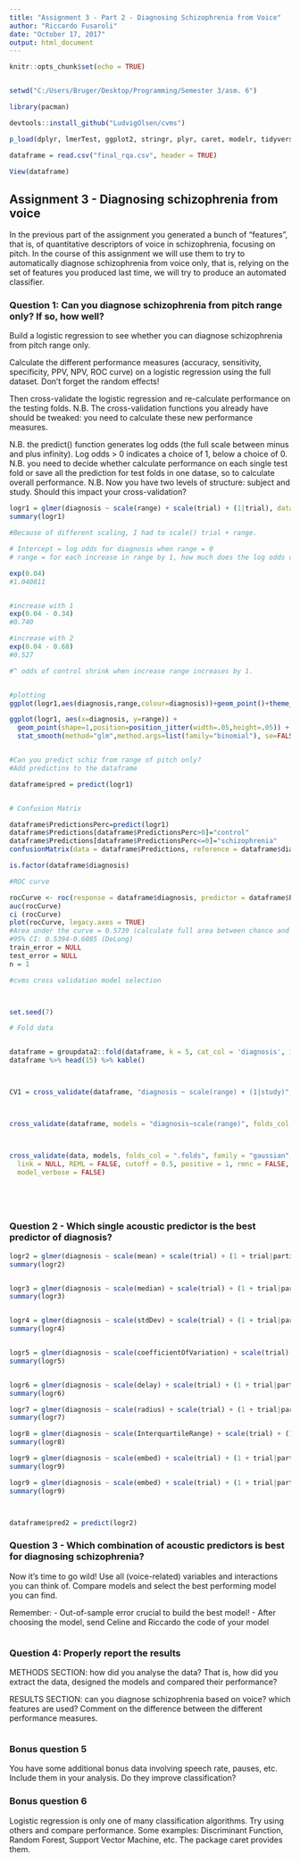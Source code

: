 ```yaml
---
title: "Assignment 3 - Part 2 - Diagnosing Schizophrenia from Voice"
author: "Riccardo Fusaroli"
date: "October 17, 2017"
output: html_document
---
```


```r
knitr::opts_chunk$set(echo = TRUE)


setwd("C:/Users/Bruger/Desktop/Programming/Semester 3/asm. 6")

library(pacman)

devtools::install_github("LudvigOlsen/cvms")

p_load(dplyr, lmerTest, ggplot2, stringr, plyr, caret, modelr, tidyverse, MASS, simr, MuMIn, cvTools, hydroGOF, lsr, pastecs, crqa, dostats, readr, stats, pROC, cvms, groupdata2)

dataframe = read.csv("final_rqa.csv", header = TRUE)

View(dataframe)

```

## Assignment 3 - Diagnosing schizophrenia from voice

In the previous part of the assignment you generated a bunch of "features", that is, of quantitative descriptors of voice in schizophrenia, focusing on pitch.
In the course of this assignment we will use them to try to automatically diagnose schizophrenia from voice only, that is, relying on the set of features you produced last time, we will try to produce an automated classifier.

### Question 1: Can you diagnose schizophrenia from pitch range only? If so, how well?

Build a logistic regression to see whether you can diagnose schizophrenia from pitch range only.

Calculate the different performance measures (accuracy, sensitivity, specificity, PPV, NPV, ROC curve) on a logistic regression using the full dataset. Don't forget the random effects!

Then cross-validate the logistic regression and re-calculate performance on the testing folds. N.B. The cross-validation functions you already have should be tweaked: you need to calculate these new performance measures.

N.B. the predict() function generates log odds (the full scale between minus and plus infinity). Log odds > 0 indicates a choice of 1, below a choice of 0.
N.B. you need to decide whether calculate performance on each single test fold or save all the prediction for test folds in one datase, so to calculate overall performance.
N.B. Now you have two levels of structure: subject and study. Should this impact your cross-validation?

```r

logr1 = glmer(diagnosis ~ scale(range) + scale(trial) + (1|trial), data = dataframe, family = binomial)
summary(logr1) 

#Because of different scaling, I had to scale() trial + range. 

# Intercept = log odds for diagnosis when range = 0
# range = for each increase in range by 1, how much does the log odds change (the slope) (because it is odds, it account for the non-linearityof the slope)

exp(0.04)
#1.040811


#increase with 1
exp(0.04 - 0.34)
#0.740

#increase with 2
exp(0.04 - 0.68)
#0.527

#^ odds of control shrink when increase range increases by 1.


#plotting
ggplot(logr1,aes(diagnosis,range,colour=diagnosis))+geom_point()+theme_classic()

ggplot(logr1, aes(x=diagnosis, y=range)) + 
  geom_point(shape=1,position=position_jitter(width=.05,height=.05)) + 
  stat_smooth(method="glm",method.args=list(family="binomial"), se=FALSE)


#Can you predict schiz from range of pitch only?
#Add predictins to the dataframe

dataframe$pred = predict(logr1)


# Confusion Matrix

dataframe$PredictionsPerc=predict(logr1)
dataframe$Predictions[dataframe$PredictionsPerc>0]="control"
dataframe$Predictions[dataframe$PredictionsPerc<=0]="schizophrenia"
confusionMatrix(data = dataframe$Predictions, reference = dataframe$diagnosis, positive = "schizophrenia")

is.factor(dataframe$diagnosis)

#ROC curve

rocCurve <- roc(response = dataframe$diagnosis, predictor = dataframe$PredictionsPerc)
auc(rocCurve) 
ci (rocCurve)
plot(rocCurve, legacy.axes = TRUE) 
#Area under the curve = 0.5739 (calculate full area between chance and the data we have)
#95% CI: 0.5394-0.6085 (DeLong)
train_error = NULL
test_error = NULL
n = 1

#cvms cross validation model selection



set.seed(7)

# Fold data 


dataframe = groupdata2::fold(dataframe, k = 5, cat_col = 'diagnosis', id_col = 'participant') %>% arrange(.folds)
dataframe %>% head(15) %>% kable()



CV1 = cross_validate(dataframe, "diagnosis ~ scale(range) + (1|study)", folds_col = '.folds', family='binomial', REML = FALSE)



cross_validate(dataframe, models = "diagnosis~scale(range)", folds_col = ".folds", family = "binomial", REML = FALSE)



cross_validate(data, models, folds_col = ".folds", family = "gaussian",
  link = NULL, REML = FALSE, cutoff = 0.5, positive = 1, rmnc = FALSE,
  model_verbose = FALSE)






```

### Question 2 - Which single acoustic predictor is the best predictor of diagnosis?

```r

logr2 = glmer(diagnosis ~ scale(mean) + scale(trial) + (1 + trial|participant), data = dataframe, family = binomial)
summary(logr2)


logr3 = glmer(diagnosis ~ scale(median) + scale(trial) + (1 + trial|participant), data = dataframe, family = binomial)
summary(logr3)


logr4 = glmer(diagnosis ~ scale(stdDev) + scale(trial) + (1 + trial|participant), data = dataframe, family = binomial)
summary(logr4)


logr5 = glmer(diagnosis ~ scale(coefficientOfVariation) + scale(trial) + (1 + trial|participant), data = dataframe, family = binomial)
summary(logr5)


logr6 = glmer(diagnosis ~ scale(delay) + scale(trial) + (1 + trial|participant), data = dataframe, family = binomial)
summary(logr6)

logr7 = glmer(diagnosis ~ scale(radius) + scale(trial) + (1 + trial|participant), data = dataframe, family = binomial)
summary(logr7)

logr8 = glmer(diagnosis ~ scale(InterquartileRange) + scale(trial) + (1 + trial|participant), data = dataframe, family = binomial)
summary(logr8) 

logr9 = glmer(diagnosis ~ scale(embed) + scale(trial) + (1 + trial|participant), data = dataframe, family = binomial)
summary(logr9)

logr9 = glmer(diagnosis ~ scale(embed) + scale(trial) + (1 + trial|participant), data = dataframe, family = binomial)
summary(logr9)



dataframe$pred2 = predict(logr2)


```


### Question 3 - Which combination of acoustic predictors is best for diagnosing schizophrenia?

Now it's time to go wild! Use all (voice-related) variables and interactions you can think of. Compare models and select the best performing model you can find.

Remember:
- Out-of-sample error crucial to build the best model!
- After choosing the model, send Celine and Riccardo the code of your model

```r



```

### Question 4: Properly report the results

METHODS SECTION: how did you analyse the data? That is, how did you extract the data, designed the models and compared their performance?

RESULTS SECTION: can you diagnose schizophrenia based on voice? which features are used? Comment on the difference between the different performance measures.

```r



```



### Bonus question 5

You have some additional bonus data involving speech rate, pauses, etc. Include them in your analysis. Do they improve classification?

### Bonus question 6

Logistic regression is only one of many classification algorithms. Try using others and compare performance. Some examples: Discriminant Function, Random Forest, Support Vector Machine, etc. The package caret provides them.
